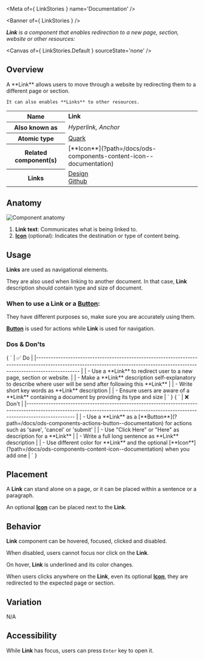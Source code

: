 
<Meta of={ LinkStories } name='Documentation' />

<Banner of={ LinkStories } />

_**Link** is a component that enables redirection to a new page, section, website or other resources:_

<Canvas of={ LinkStories.Default } sourceState='none' />

## Overview
<div>
  <div id='description'>
    A **Link** allows users to move through a website by redirecting them to a different page or section.

    It can also enables **Links** to other resources.
  </div>
  <table>
    <tbody>
    <tr>
      <th scope="row">Name</th>
      <td><strong>Link</strong></td>
    </tr>
    <tr>
      <th scope="row">Also known as</th>
      <td><em>Hyperlink, Anchor</em></td>
    </tr>
    <tr>
      <th scope="row">Atomic type</th>
      <td>
        <a href='https://bradfrost.com/blog/post/extending-atomic-design/'>Quark<OdsIcon
          name={ ODS_ICON_NAME.externalLink }
          style={ { fontSize: '.7rem', paddingLeft: '.3rem', paddingRight: '.2rem' } }></OdsIcon></a>
      </td>
    </tr>
    <tr>
      <th scope="row">Related component(s)</th>
      <td>
        [**Icon**](?path=/docs/ods-components-content-icon--documentation)
      </td>
    </tr>
    <tr>
      <th scope="row">Links</th>
      <td>
        <a href='https://www.figma.com/proto/tIKzHa5KvHHyosgIgyBswB/Design-Tokens'>Design<OdsIcon
          name={ ODS_ICON_NAME.externalLink }
          style={ { fontSize: '.7rem', paddingLeft: '.3rem', paddingRight: '.2rem' } }></OdsIcon></a><br />
        <a href='https://github.com/ovh/design-system/tree/master/packages/components/src/link'>Github<OdsIcon
          name={ ODS_ICON_NAME.externalLink }
          style={ { fontSize: '.7rem', paddingLeft: '.3rem', paddingRight: '.2rem' } }></OdsIcon></a>
      </td>
    </tr>
    </tbody>
  </table>
</div>

## Anatomy

![Component anatomy](components/link/anatomy.png "Component anatomy")

1. **Link text**: Communicates what is being linked to.
2. [**Icon**](?path=/docs/ods-components-content-icon--documentation) (optional): Indicates the destination or type of content being.

## Usage

**Links** are used as navigational elements.

They are also used when linking to another document. In that case, **Link** description should contain type and size of document.

### When to use a **Link** or a [**Button**](?path=/docs/ods-components-actions-button--documentation):

They have different purposes so, make sure you are accurately using them.

[**Button**](?path=/docs/ods-components-actions-button--documentation) is used for actions while **Link** is used for navigation.

### Dos & Don'ts

<Markdown>
  { `
| ✅ Do                                                                                                                                                                           |
|------------------------------------------------------------------------------------------------------------------------------------------------------------------------------ |
| - Use a **Link** to redirect user to a new page, section or website.                                                                                                           |
| - Make a **Link** description self-explanatory to describe where user will be send after following this **Link**                                                               |
| - Write short key words as **Link** description                                                                                                                                |
| - Ensure users are aware of a **Link** containing a document by providing its type and size                                                                                    |
` }
</Markdown>
<Markdown>
  { `
| ❌ Don't                                                                                                                                                                          |
|-------------------------------------------------------------------------------------------------------------------------------------------------------------------------------- |
| - Use a **Link** as a [**Button**](?path=/docs/ods-components-actions-button--documentation) for actions such as 'save', 'cancel' or 'submit'                                    |
| - Use "Click Here" or "Here" as description for a **Link**                                                                                                                       |
| - Write a full long sentence as **Link** description                                                                                                                             |
| - Use different color for **Link** and the optional [**Icon**](?path=/docs/ods-components-content-icon--documentation) when you add one                                          |
` }
</Markdown>

## Placement

A **Link** can stand alone on a page, or it can be placed within a sentence or a paragraph.

An optional [**Icon**](?path=/docs/ods-components-content-icon--documentation) can be placed next to the **Link**.

## Behavior

**Link** component can be hovered, focused, clicked and disabled.

When disabled, users cannot focus nor click on the **Link**.

On hover, **Link** is underlined and its color changes.

When users clicks anywhere on the **Link**, even its optional [**Icon**](?path=/docs/ods-components-content-icon--documentation), they are redirected to the expected page or section.

## Variation

N/A

## Accessibility

While **Link** has focus, users can press `Enter` key to open it.

